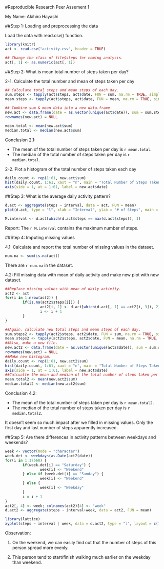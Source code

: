 #Reproducible Research Peer Assement 1

My Name: Akihiro Hayashi


##Step 1: Loading and preprocessing the data

Load the data with read.csv() function.

```r
library(knitr)
act <- read.csv("activity.csv", header = TRUE)

## Change the class of file$steps for coming analysis.
act[, 1] <- as.numeric(act[, 1])
```


##Step 2: What is mean total number of steps taken per day?

2-1. Calculate the total number and mean of steps taken per day

```r
## Calculate total steps and mean steps of each day.
sum.steps <- tapply(act$steps, act$date, FUN = sum, na.rm = TRUE, simplify = TRUE)
mean.steps <- tapply(act$steps, act$date, FUN = mean, na.rm = TRUE, simplify = TRUE)

## Combine sum & mean data into a new data.frame
new.act <- data.frame(date = as.vector(unique(act$date)), sum = sum.steps, mean = mean.steps)
rownames(new.act) = NULL

mean.total <- mean(new.act$sum)
median.total <- median(new.act$sum)
```

Conclusion 2.1:

* The mean of the total number of steps taken per day is `r mean.total`.
* The median of the total number of steps taken per day is `r median.total`.


2-2. Plot a histogram of the total number of steps taken each day

```r
daily.count <- rep(1:61, new.act$sum)
hist(daily.count, 1:61, xaxt = "n", main = "Total Number of Steps Taken Each Day", xlab = "Date", ylab = "# of Steps")
axis(side = 1, at = 1:61, label = new.act$date)
```


##Step 3: What is the average daily activity pattern?

```r
d.act <- aggregate(steps ~ interval, data = act, FUN = mean)
plot(d.act, type = "l", xlab = "Interval", ylab = "# of Steps", main = "Daily Activity Pattern")
```

```r
M.interval <- d.act[which(d.act$steps == max(d.act$steps)), 1]
```

Report: The `r M.interval` contains the maximum number of steps.


##Step 4: Imputing missing values

4.1: Calculate and report the total number of missing values in the dataset.

```r
num.na <- sum(is.na(act))
```

There are `r num.na` in the dataset.


4.2: Fill missing data with mean of daily activity and make new plot with new dataset.

```r
##Replace missing values with mean of daily activity.
act2 <- act
for(i in 1:nrow(act2)) {
        if(is.na(act2$steps[i])) {
                act2[i, 1] <- d.act[which(d.act[, 1] == act2[i, 3]), 2]
                i <- i + 1
        }
}
```

```r
##Again, calculate new total steps and mean steps of each day.
sum.steps2 <- tapply(act2$steps, act2$date, FUN = sum, na.rm = TRUE, simplify = TRUE)
mean.steps2 <- tapply(act2$steps, act2$date, FUN = mean, na.rm = TRUE, simplify = TRUE)
##Also, make a new file.
new.act2 <- data.frame(date = as.vector(unique(act2$date)), sum = sum.steps2, mean = mean.steps2)
rownames(new.act) = NULL
##Make new histogram.
daily.count <- rep(1:61, new.act2$sum)
hist(daily.count, 1:61, xaxt = "n", main = "Total Number of Steps Taken Each Day", xlab = "Date", ylab = "# of Steps")
axis(side = 1, at = 1:61, label = new.act$date)
##Calcualte the mean and median of the total number of steps taken per day.
mean.total2 <- mean(new.act2$sum)
median.total2 <- median(new.act2$sum)
```

Conclusion 4.2:

* The mean of the total number of steps taken per day is `r mean.total2`.
* The median of the total number of steps taken per day is `r median.total2`.


It doesn't seem so much impact after we filled in missing values. Only the first day and last number of steps apparently increased.


##Step 5: Are there differences in activity patterns between weekdays and weekends?

```r
week <- vector(mode = "character")
week.det <- weekdays(as.Date(act2$date))
for(i in 1:17568) {
        if(week.det[i] == "Saturday") {
                week[i] <- "Weekend"
        } else if (week.det[i] == "Sunday") {
                week[i] <- "Weekend"
        } else {
                week[i] <- "Weekday"
        }
        i = i + 1
}
act2[, 4] <- week; colnames(act2)[4] <- "week"
d.act2 <- aggregate(steps ~ interval+week, data = act2, FUN = mean)

library(lattice)
xyplot(steps ~ interval | week, data = d.act2, type = "l", layout = c(1, 2))
```


Observation:

1. On the weekend, we can easily find out that the number of steps of this person spread more evenly.

2. This person tend to start/finish walking much earlier on the weekday than weekend.